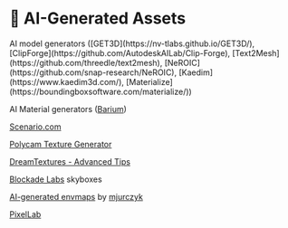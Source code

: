 
# 🦾 AI-Generated Assets

<Todo>
AI model generators ([GET3D](https://nv-tlabs.github.io/GET3D/), [ClipForge](https://github.com/AutodeskAILab/Clip-Forge), [Text2Mesh](https://github.com/threedle/text2mesh), [NeROIC](https://github.com/snap-research/NeROIC), [Kaedim](https://www.kaedim3d.com/), [Materialize](https://boundingboxsoftware.com/materialize/))

AI Material generators ([Barium](https://barium.ai/))

[Scenario.com](https://www.scenario.com)

[Polycam Texture Generator](https://poly.cam/material-generator)

[DreamTextures - Advanced Tips](https://hubs.mozilla.com/labs/dreamtextures-advanced-tips/)

[Blockade Labs](https://skybox.blockadelabs.com/) skyboxes

[AI-generated envmaps](https://env-ai.vercel.app/) by [mjurczyk](https://twitter.com/thefrontendcat)

[PixelLab](https://www.pixellab.ai/)

</Todo>
